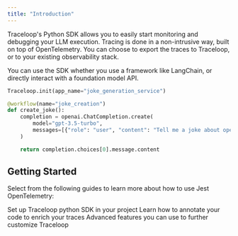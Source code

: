 ```yaml
---
title: "Introduction"
---
```


Traceloop's Python SDK allows you to easily start monitoring and debugging your LLM execution.
Tracing is done in a non-intrusive way, built on top of OpenTelemetry.
You can choose to export the traces to Traceloop, or to your existing observability stack.

<Tip>
  You can use the SDK whether you use a framework like LangChain, or directly
  interact with a foundation model API.
</Tip>

```python
Traceloop.init(app_name="joke_generation_service")

@workflow(name="joke_creation")
def create_joke():
    completion = openai.ChatCompletion.create(
        model="gpt-3.5-turbo",
        messages=[{"role": "user", "content": "Tell me a joke about opentelemetry"}],
    )

    return completion.choices[0].message.content
```

## Getting Started

Select from the following guides to learn more about how to use Jest OpenTelemetry:

<CardGroup>
  <Card
    title="Getting Started"
    icon="bars-staggered"
    href="/python-sdk/getting-started"
  >
    Set up Traceloop python SDK in your project
  </Card>
  <Card title="Decorators" icon="code" href="/python-sdk/decorators">
    Learn how to annotate your code to enrich your traces
  </Card>
  <Card title="Advanced Configurations" icon="code" href="/python-sdk/advanced">
    Advanced features you can use to further customize Traceloop
  </Card>
</CardGroup>
